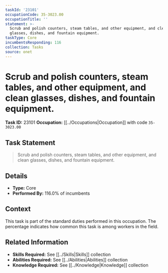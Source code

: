 ```yaml
---
taskId: '23101'
occupationCode: 35-3023.00
occupationTitle: ''
statement: >-
  Scrub and polish counters, steam tables, and other equipment, and clean
  glasses, dishes, and fountain equipment.
taskType: Core
incumbentsResponding: 116
collection: Tasks
source: onet
---
```

# Scrub and polish counters, steam tables, and other equipment, and clean glasses, dishes, and fountain equipment.

**Task ID:** 23101
**Occupation:** [[../Occupations|Occupation]] with code `35-3023.00`

## Task Statement

> Scrub and polish counters, steam tables, and other equipment, and clean glasses, dishes, and fountain equipment.

## Details

- **Type:** Core
- **Performed By:** 116.0% of incumbents

## Context

This task is part of the standard duties performed in this occupation. The percentage indicates how common this task is among workers in the field.

## Related Information

- **Skills Required:** See [[../Skills|Skills]] collection
- **Abilities Required:** See [[../Abilities|Abilities]] collection
- **Knowledge Required:** See [[../Knowledge|Knowledge]] collection
